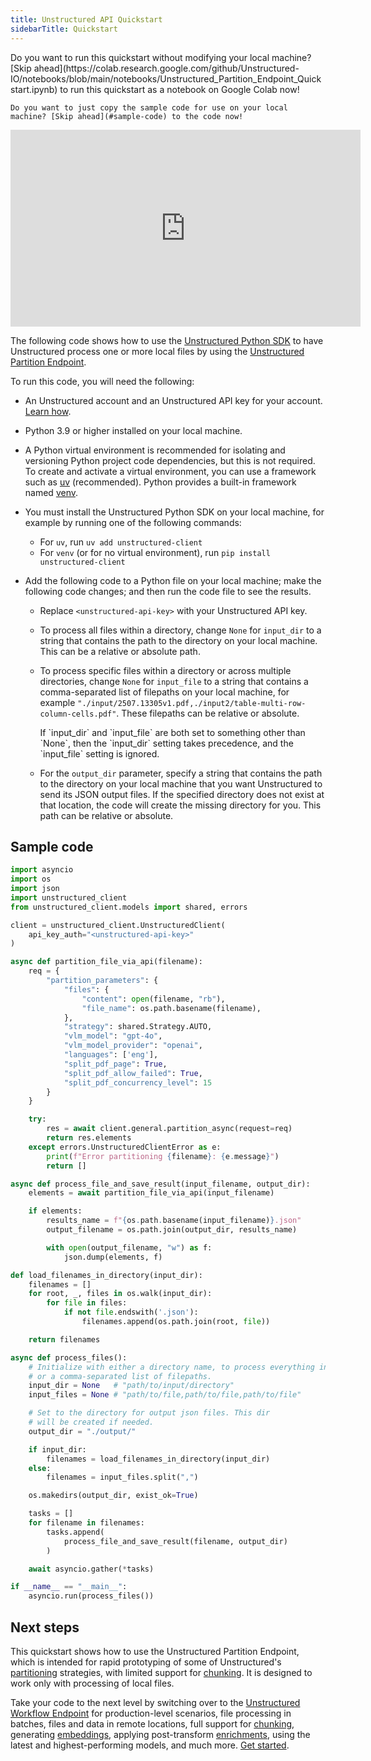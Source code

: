```yaml
---
title: Unstructured API Quickstart
sidebarTitle: Quickstart
---
```


<Tip>
    Do you want to run this quickstart without modifying your local machine? 
    [Skip ahead](https://colab.research.google.com/github/Unstructured-IO/notebooks/blob/main/notebooks/Unstructured_Partition_Endpoint_Quickstart.ipynb) to run this quickstart as a notebook on Google Colab now!

    Do you want to just copy the sample code for use on your local machine? [Skip ahead](#sample-code) to the code now!
</Tip>

<iframe
  width="560"
  height="315"
  src="https://www.youtube.com/embed/0EogKNU_BPU"
  title="YouTube video player"
  frameborder="0"
  allow="accelerometer; autoplay; clipboard-write; encrypted-media; gyroscope; picture-in-picture"
  allowfullscreen
></iframe>

The following code shows how to use the [Unstructured Python SDK](/api-reference/partition/sdk-python) 
to have Unstructured process one or more local files by using 
the [Unstructured Partition Endpoint](/api-reference/partition/overview). 

To run this code, you will need the following:

- An Unstructured account and an Unstructured API key for your account. [Learn how](/api-reference/partition/overview#get-started).
- Python 3.9 or higher installed on your local machine.
- A Python virtual environment is recommended for isolating and versioning Python project code dependencies, but this is not required. 
  To create and activate a virtual environment, you can use a framework such as 
  [uv](https://docs.astral.sh/uv/) (recommended). Python provides a built-in framework named 
  [venv](https://docs.python.org/3/library/venv.html).
- You must install the Unstructured Python SDK on your local machine, for example by running one of the 
  following commands:

  - For `uv`, run `uv add unstructured-client`
  - For `venv` (or for no virtual environment), run `pip install unstructured-client`

- Add the following code to a Python file on your local machine; make the following code changes; and then run the code file to see the results.

  - Replace `<unstructured-api-key>` with your Unstructured API key. 
  - To process all files within a directory, change `None` for `input_dir` to a string that contains the path to the directory on your local machine. This can be a relative or absolute path.
  - To process specific files within a directory or across multiple directories, change `None` for `input_file` to a string that contains 
    a comma-separated list of filepaths on your local machine, for example `"./input/2507.13305v1.pdf,./input2/table-multi-row-column-cells.pdf"`. These filepaths 
    can be relative or absolute.

    <Note>
        If `input_dir` and `input_file` are both set to something other than `None`, then the `input_dir` setting takes precedence, and the `input_file` setting is ignored.
    </Note>

  - For the `output_dir` parameter, specify a string that contains the path to the directory on your local machine that you want Unstructured to send its JSON output files. If the specified directory does not exist at that location, the code will create the missing directory for you. This path can be relative or absolute.
    
## Sample code

```python Python SDK
import asyncio
import os
import json
import unstructured_client
from unstructured_client.models import shared, errors

client = unstructured_client.UnstructuredClient(
    api_key_auth="<unstructured-api-key>"
)

async def partition_file_via_api(filename):
    req = {
        "partition_parameters": {
            "files": {
                "content": open(filename, "rb"),
                "file_name": os.path.basename(filename),
            },
            "strategy": shared.Strategy.AUTO,
            "vlm_model": "gpt-4o",
            "vlm_model_provider": "openai",
            "languages": ['eng'],
            "split_pdf_page": True, 
            "split_pdf_allow_failed": True,
            "split_pdf_concurrency_level": 15
        }
    }

    try:
        res = await client.general.partition_async(request=req)
        return res.elements
    except errors.UnstructuredClientError as e:
        print(f"Error partitioning {filename}: {e.message}")
        return []

async def process_file_and_save_result(input_filename, output_dir):
    elements = await partition_file_via_api(input_filename)

    if elements:
        results_name = f"{os.path.basename(input_filename)}.json"
        output_filename = os.path.join(output_dir, results_name)

        with open(output_filename, "w") as f:
            json.dump(elements, f)

def load_filenames_in_directory(input_dir):
    filenames = []
    for root, _, files in os.walk(input_dir):
        for file in files:
            if not file.endswith('.json'):
                filenames.append(os.path.join(root, file))

    return filenames

async def process_files():
    # Initialize with either a directory name, to process everything in the dir,
    # or a comma-separated list of filepaths.
    input_dir = None   # "path/to/input/directory"
    input_files = None # "path/to/file,path/to/file,path/to/file"

    # Set to the directory for output json files. This dir 
    # will be created if needed.
    output_dir = "./output/"

    if input_dir:
        filenames = load_filenames_in_directory(input_dir)
    else:
        filenames = input_files.split(",")

    os.makedirs(output_dir, exist_ok=True)

    tasks = []
    for filename in filenames:
        tasks.append(
            process_file_and_save_result(filename, output_dir)
        )

    await asyncio.gather(*tasks)

if __name__ == "__main__":
    asyncio.run(process_files())
```

## Next steps

This quickstart shows how to use the Unstructured Partition Endpoint, which is intended for rapid prototyping of 
some of Unstructured's [partitioning](/api-reference/partition/partitioning) strategies, with limited support for [chunking](/api-reference/partition/chunking). 
It is designed to work only with processing of local files.

Take your code to the next level by switching over to the [Unstructured Workflow Endpoint](/api-reference/workflow/overview) 
for production-level scenarios, file processing in batches, files and data in remote locations, full support for [chunking](/ui/chunking), 
generating [embeddings](/ui/embedding), applying post-transform [enrichments](/ui/enriching/overview), 
using the latest and highest-performing models, and much more. 
[Get started](/api-reference/workflow/overview).
